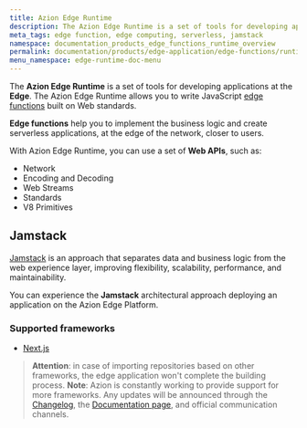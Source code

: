 ```yaml
---
title: Azion Edge Runtime
description: The Azion Edge Runtime is a set of tools for developing applications at the Edge. The Azion Edge Runtime allows you to write JavaScript edge functions built on Web standards. Edge functions help you to implement the business logic and create serverless applications, at the edge of the network, closer to users.
meta_tags: edge function, edge computing, serverless, jamstack
namespace: documentation_products_edge_functions_runtime_overview
permalink: documentation/products/edge-application/edge-functions/runtime/overview
menu_namespace: edge-runtime-doc-menu
---
```


The **Azion Edge Runtime** is a set of tools for developing applications at the **Edge**. The Azion Edge Runtime allows you to write JavaScript [edge functions](https://www.azion.com/en/documentation/products/edge-application/edge-functions/) built on Web standards.

**Edge functions** help you to implement the business logic and create serverless applications, at the edge of the network, closer to users.

With Azion Edge Runtime, you can use a set of **Web APIs**, such as:

- Network
- Encoding and Decoding
- Web Streams
- Standards
- V8 Primitives

## Jamstack

[Jamstack](https://jamstack.org/) is an approach that separates data and business logic from the web experience layer, improving flexibility, scalability, performance, and maintainability.

You can experience the **Jamstack** architectural approach deploying an application on the Azion Edge Platform.

### Supported frameworks

- [Next.js](https://www.azion.com/en/documentation/products/edge-application/edge-functions/runtime-api/supported-frameworks/nextjs/)

> **Attention**: in case of importing repositories based on other frameworks, the edge application won't complete the building process.
> **Note**: Azion is constantly working to provide support for more frameworks. Any updates will be announced through the [Changelog](https://www.azion.com/en/documentation/products/changelog/), the [Documentation page](https://www.azion.com/en/documentation/), and official communication channels.
